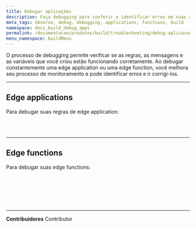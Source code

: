 ```yaml
---
title: Debugar aplicações
description: Faça debugging para conferir e identificar erros em suas aplicações.
meta_tags: observe, debug, debugging, applications, functions, build
namespace: docs_build_debug_apps
permalink: /documentacao/produtos/build/troubleshooting/debug-aplicacoes/
menu_namespace: buildMenu
---
```



O processo de debugging permite verificar se as regras, as mensagens e as variáveis que você criou estão funcionando corretamente. Ao debugar constantemente uma edge application ou uma edge function, você melhora seu processo de monitoramento e pode identificar erros e ir corrigi-los.


---

## Edge applications

Para debugar suas regras de edge application:

<LinkButton outlined link="/pt-br/documentacao/produtos/guias/debug-regras/" label="debug de regras criadas com rules engine" variant="secondary" /> <br></br>

---

## Edge functions

Para debugar suas edge functions:

<LinkButton outlined link="/pt-br/documentacao/produtos/guias/debugging-functions-data-stream/" label="debug de edge functions no Data Stream" variant="secondary" /> <br></br>

<LinkButton outlined link="/pt-br/documentacao/produtos/guias/debugging-functions-graphql/" label="debug de functions usando a api graphql⁠" variant="secondary" /> <br></br>



---


**Contribuidores** <ContributorList>Contributor</ContributorList>

